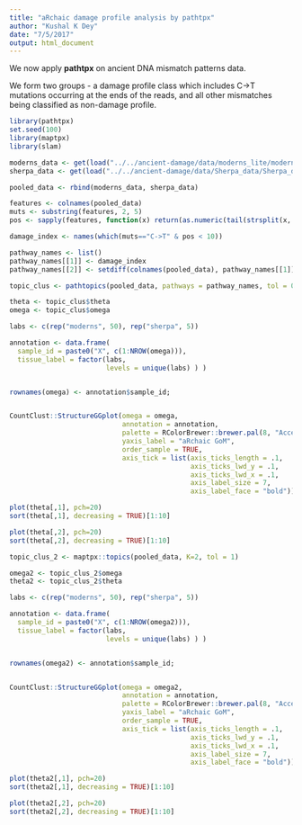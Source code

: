 ```yaml
---
title: "aRchaic damage profile analysis by pathtpx"
author: "Kushal K Dey"
date: "7/5/2017"
output: html_document
---
```


We now apply **pathtpx** on ancient DNA mismatch patterns data. 

We form two groups - a damage profile class which includes C->T mutations occurring at the ends of the reads, and all other mismatches being classified as non-damage profile.

```r
library(pathtpx)
set.seed(100)
library(maptpx)
library(slam)
```

```r
moderns_data <- get(load("../../ancient-damage/data/moderns_lite/moderns_lite.rda"))
sherpa_data <- get(load("../../ancient-damage/data/Sherpa_data/Sherpa_data.rda"))

pooled_data <- rbind(moderns_data, sherpa_data)

features <- colnames(pooled_data)
muts <- substring(features, 2, 5)
pos <- sapply(features, function(x) return(as.numeric(tail(strsplit(x, "_")[[1]],1))))

damage_index <- names(which(muts=="C->T" & pos < 10))

pathway_names <- list()
pathway_names[[1]] <- damage_index
pathway_names[[2]] <- setdiff(colnames(pooled_data), pathway_names[[1]])

```

```r
topic_clus <- pathtopics(pooled_data, pathways = pathway_names, tol = 0.01, ord=FALSE)
```

```r
theta <- topic_clus$theta
omega <- topic_clus$omega
```

```r
labs <- c(rep("moderns", 50), rep("sherpa", 5))

annotation <- data.frame(
  sample_id = paste0("X", c(1:NROW(omega))),
  tissue_label = factor(labs,
                        levels = unique(labs) ) )


rownames(omega) <- annotation$sample_id;


CountClust::StructureGGplot(omega = omega,
                            annotation = annotation,
                            palette = RColorBrewer::brewer.pal(8, "Accent"),
                            yaxis_label = "aRchaic GoM",
                            order_sample = TRUE,
                            axis_tick = list(axis_ticks_length = .1,
                                             axis_ticks_lwd_y = .1,
                                             axis_ticks_lwd_x = .1,
                                             axis_label_size = 7,
                                             axis_label_face = "bold"))

```


```r
plot(theta[,1], pch=20)
sort(theta[,1], decreasing = TRUE)[1:10]
```

```r
plot(theta[,2], pch=20)
sort(theta[,2], decreasing = TRUE)[1:10]
```

```r
topic_clus_2 <- maptpx::topics(pooled_data, K=2, tol = 1)
```

```r
omega2 <- topic_clus_2$omega
theta2 <- topic_clus_2$theta
```

```r
labs <- c(rep("moderns", 50), rep("sherpa", 5))

annotation <- data.frame(
  sample_id = paste0("X", c(1:NROW(omega2))),
  tissue_label = factor(labs,
                        levels = unique(labs) ) )


rownames(omega2) <- annotation$sample_id;


CountClust::StructureGGplot(omega = omega2,
                            annotation = annotation,
                            palette = RColorBrewer::brewer.pal(8, "Accent"),
                            yaxis_label = "aRchaic GoM",
                            order_sample = TRUE,
                            axis_tick = list(axis_ticks_length = .1,
                                             axis_ticks_lwd_y = .1,
                                             axis_ticks_lwd_x = .1,
                                             axis_label_size = 7,
                                             axis_label_face = "bold"))

```

```r
plot(theta2[,1], pch=20)
sort(theta2[,1], decreasing = TRUE)[1:10]
```


```r
plot(theta2[,2], pch=20)
sort(theta2[,2], decreasing = TRUE)[1:10]
```

